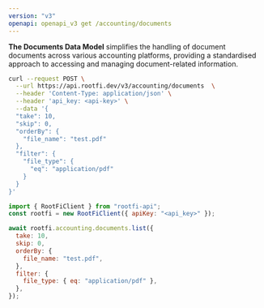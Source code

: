 ```yaml
---
version: "v3"
openapi: openapi_v3 get /accounting/documents
---
```


**The Documents Data Model** simplifies the handling of document documents across various accounting platforms, providing a standardised approach to accessing and managing document-related information.

<RequestExample>

```bash cURL
curl --request POST \
  --url https://api.rootfi.dev/v3/accounting/documents  \
  --header 'Content-Type: application/json' \
  --header 'api_key: <api-key>' \
  --data '{
  "take": 10,
  "skip": 0,
  "orderBy": {
    "file_name": "test.pdf"
  },
  "filter": {
    "file_type": {
      "eq": "application/pdf"
    }
  }
}'
```

```javascript NodeJS
import { RootFiClient } from "rootfi-api";
const rootfi = new RootFiClient({ apiKey: "<api_key>" });

await rootfi.accounting.documents.list({
  take: 10,
  skip: 0,
  orderBy: {
    file_name: "test.pdf",
  },
  filter: {
    file_type: { eq: "application/pdf" },
  },
});
```

</RequestExample>
